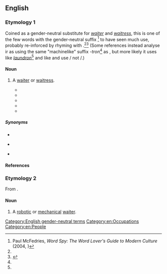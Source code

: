 ==English==

===Etymology 1===
Coined as a gender-neutral substitute for ''[[waiter]]'' and ''[[waitress]]'', this is one of the few words with the gender-neutral suffix {{m|en|-ron}}<ref name="McFedries">Paul McFedries, ''Word Spy: The Word Lover's Guide to Modern Culture'' (2004, {{ISBN|076791807X}})</ref> to have seen much use, probably re-inforced by rhyming with {{m|en|patron}}.<ref name="McFedries"/><ref name="MWO">{{R:MWO}}</ref> (Some references instead analyse ir as using the same "machinelike" suffix ''-tron''<ref name="MWO"/> as {{m|en|waitron||mechanical waiter}}, but more likely it uses {{m|en|-ron}} like ''[[Citations:laundron|laundron]]''<ref name="McFedries"/> and like {{m|en|waiter}} and {{m|en|waitress}} use {{m|en|-er}}/{{m|en|-ress}} not {{m|en||*-ter}}/{{m|en||*-tress}}.)

====Noun====
{{wikipedia}}
{{en-noun}}

# {{lb|en|nonstandard|rare}} A [[waiter]] or [[waitress]].
#* {{quote-book
|date=1992
|title=Jack the Bodiless
|first=Julian
|last=May
|authorlink=Julian May
|publisher=Knopf
|isbn=9780679409502
|ol=1567595M
|passage=With adolescent perversity, he turned up his nose at all of the elegant French items on the Closerie's menu and scandalized the '''waitron''' by demanding corned-beef hash—fried extra crisp—with poached eggs, a slice of fresh papaya with lime, banana-walnut bread, and a pitcher of Mexican chocolate.
}}
#* {{quote-book
|date=2004-09-28
|title=The Food and Beverage Handbook
|first=Tracey
|last=Dalton
|location=Lansdowne
|publisher=Juta and Company Ltd.
|isbn=9780702166396
|ol=7774255M
|page=48
|pageurl=http://books.google.com/books?id=NXBFhBNR2bYC&pg=PA48&dq=waitron
|passage=Table Service is the combined interaction between the guest and the '''waitron''' whilst seated at a table in the establishment's restaurant.
}}
#* {{quote-book
|date=2008-02-01
|title=Spit Or Swallow: A Guide for the Wine Virgin
|first=Jenny
|last=Ratcliffe-Wright
|location=Lansdowne
|publisher=Double Storey
|isbn=9781770130616
|ol=25421828M
|page=89
|pageurl=http://books.google.com/books?id=_-a8JSY4TRIC&pg=RA1-PA89&dq=waitron
|passage=If your wine '''waitron''' smells the cork, s/he's probably a beginner at this game because you can tell absolutely nothing by smelling the cork.
}}
#* {{quote-journal
|date=2010-05-10
|title=Jo'burg and London, relatively speaking
|first=Sam
|last=Cowen
|newspaper={{w|Daily Telegraph}}
|issn=0307-1235
|url=http://www.telegraph.co.uk/expat/expatlife/7686118/Joburg-and-London-relatively-speaking.html
|passage=Come back here with your cut glass, posh English accent and '''waitrons''' everywhere will melt at your feet.
}}
#* {{seemorecites|lang=en}}

=====Synonyms=====
* {{l|en|waitperson}}
* {{l|en|waitstaff}} {{qualifier|collective}}
* {{l|en|server}}

====References====
<references/>

===Etymology 2===
From {{suffix|waiter|tron|lang=en}}.

====Noun====
{{en-noun}}

# {{lb|en|dated|science fiction}} A [[robotic]] or [[mechanical]] [[waiter]].

[[Category:English gender-neutral terms]]
[[Category:en:Occupations]]
[[Category:en:People]]
